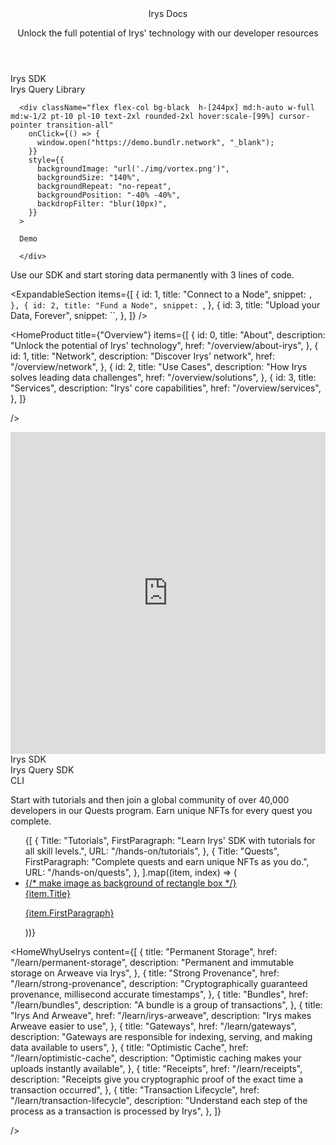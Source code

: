 
<Head>
	<title>Irys Docs</title>
</Head>

<style jsx>
	{`
		:global(nav) {
			min-width: 100% !important;
			padding-right: 79px !important;
			padding-left: 79px !important;
		}

		@media (max-width: 768px) {
			:global(nav) {
				padding-right: 16px !important;
				padding-left: 16px !important;
			}
		}
	`}
</style>

<div>

<div
	className="absolute top-0 left-0 w-full h-full"
	style={{
		backgroundImage: "url('./img/dots-cloud.png')",
		backgroundSize: "140%",
		backgroundRepeat: "no-repeat",
		filter: "blur(20px)",
		opacity: ".3",
	}}
/>

<header className="px-4 lg:px-[79px] py-14">
  <Heading level={1} className="text-white font-fkDisplay">
    Irys Docs
  </Heading>

  <p className="font-robotoMono leading-loose mt-6">
    Unlock the full potential of Irys' technology with our developer
    resources
  </p>
</header>

<div className="flex flex-col md:flex-row w-full gap-4 items-stretch px-4 lg:px-[79px]">
  <div className="flex flex-col w-full md:w-1/2 gap-4">
    <Link href="/developer-docs/irys-sdk">
      <div
        className="bg-black h-[244px] rounded-2xl overflow-hidden bannerHover pt-10 pl-10 text-2xl hover:scale-[99%] cursor-pointer transition-all"
        style={{
          backgroundImage: "url('./img/data-donuts.webp')",
          backgroundSize: "140%",
          backgroundRepeat: "no-repeat",
          backgroundPosition: "-40% -20%",
          backdropFilter: "blur(10px)",
        }}
      >
        Irys SDK
      </div>
    </Link>
    <Link href="/developer-docs/querying">
      <div
        className="bg-black h-[244px] rounded-2xl overflow-hidden bannerHover pt-10 pl-10 text-2xl hover:scale-[99%] cursor-pointer transition-all"
        style={{
          backgroundImage: "url('./img/dots-cloud.png')",
          backgroundSize: "140%",
          backgroundRepeat: "no-repeat",
          backgroundPosition: "40% -20%",
          backdropFilter: "blur(10px)",
        }}
      >
        Irys Query Library
      </div>
    </Link>
  </div>

      <div className="flex flex-col bg-black  h-[244px] md:h-auto w-full md:w-1/2 pt-10 pl-10 text-2xl rounded-2xl hover:scale-[99%] cursor-pointer transition-all"
        onClick={() => {
          window.open("https://demo.bundlr.network", "_blank");
        }}
        style={{
          backgroundImage: "url('./img/vortex.png')",
          backgroundSize: "140%",
          backgroundRepeat: "no-repeat",
          backgroundPosition: "-40% -40%",
          backdropFilter: "blur(10px)",
        }}
      >

      Demo

      </div>

</div>

</div>

<div className="px-4 lg:px-[79px] py-20">

<Heading level={6} className="!font-fkDisplay leading-none text-center md:text-left mt-10">
	Use our SDK and start storing data permanently with 3 lines of code.
</Heading>

  <ExpandableSection
    items={[
      {
        id: 1,
        title: "Connect to a Node",
        snippet: ``,
      },
      {
        id: 2,
        title: "Fund a Node",
        snippet: ``,
      },
      {
        id: 3,
        title: "Upload your Data, Forever",
        snippet: ``,
      },
    ]}
  />
</div>

<HomeProduct
	title={"Overview"}
	items={[
		{
			id: 0,
			title: "About",
			description: "Unlock the potential of Irys' technology",
			href: "/overview/about-irys",
		},
		{
			id: 1,
			title: "Network",
			description: "Discover Irys' network",
			href: "/overview/network",
		},
		{
			id: 2,
			title: "Use Cases",
			description: "How Irys solves leading data challenges",
			href: "/overview/solutions",
		},
    	{
    		id: 3,
    		title: "Services",
    		description: "Irys' core capabilities",
    		href: "/overview/services",
    	},
    ]}

/>

<section className="px-4 lg:px-[79px] py-2 text-white pt-20 pb-20 relative bg-black">

<div
	className="absolute top-0 left-0 w-full h-full"
	style={{
		backgroundImage: "url('./img/data-donuts.webp')",
		backgroundRepeat: "no-repeat",
		backgroundPosition: "160% 10%",
		filter: "blur(7px)",
		opacity: ".3",
	}}
/>

<SectionTitle title="Developer Docs" />

<div className="flex flex-col md:flex-row py-20 gap-6 items-stretch">
	<div className="w-full md:w-2/3 rounded-2xl overflow-hidden z-10">
		<iframe
			width="100%"
			height="515px"
			src="https://www.youtube.com/embed/aDDmMt2hacg"
			title="YouTube video player"
			frameBorder="0"
			allow="accelerometer; autoplay; clipboard-write; encrypted-media; gyroscope; picture-in-picture; web-share"
			allowFullScreen
		></iframe>
	</div>
	<div className="w-full md:w-1/2 xl:w-1/3 flex flex-col gap-6">
		<Link href="/developer-docs/sdk">
			<div
				className="bg-seashell text-black h-[156px] rounded-2xl overflow-hidden bannerHover pt-10 pl-10 text-2xl hover:scale-[99%] cursor-pointer transition-all"
				style={{
					backgroundImage: "url('./img/dots-cloud.png')",
					backgroundSize: "140%",
					backgroundRepeat: "no-repeat",
					backgroundPosition: "0% 0%",
					backdropFilter: "blur(10px)",
				}}
			>
				Irys SDK
			</div>
		</Link>
				<Link href="/developer-docs/recipes">
			<div
				className="bg-seashell text-black h-[156px] rounded-2xl overflow-hidden bannerHover pt-10 pl-10 text-2xl hover:scale-[99%] cursor-pointer transition-all"
				style={{
					backgroundImage: "url('./img/cloud.webp')",
					backgroundSize: "140%",
					backgroundRepeat: "no-repeat",
					backgroundPosition: "-80% 0%",
					backdropFilter: "blur(10px)",
				}}
			>
				Irys Query SDK
			</div>
		</Link>
		<Link href="/developer-docs/cli">
			<div
				className="bg-seashell text-black h-[156px] rounded-2xl overflow-hidden bannerHover pt-10 pl-10 text-2xl hover:scale-[99%] cursor-pointer transition-all"
				style={{
					backgroundImage: "url('./img/data-donuts.webp')",
					backgroundSize: "140%",
					backgroundRepeat: "no-repeat",
					backgroundPosition: "-80% 0%",
					backdropFilter: "blur(10px)",
				}}
			>
				CLI
			</div>
		</Link>
    </div>

</div>

</section>

<section className="bg-seashell px-4 lg:px-[79px] text-black py-28">

<SectionTitle title="Hands On" />
<p className="pt-8 font-robotoMono leading-loose">
	Start with tutorials and then join a global community of over 40,000 developers in our Quests program. Earn unique
	NFTs for every quest you complete.
</p>

  <ul className="flex flex-col gap-10 lg:flex-row mt-16">
    {[
      {
        Title: "Tutorials",
        FirstParagraph:
          "Learn Irys' SDK with tutorials for all skill levels.",
        URL: "/hands-on/tutorials",
      },
      {
        Title: "Quests",
        FirstParagraph:
          "Complete quests and earn unique NFTs as you do.",
        URL: "/hands-on/quests",
      },
    ].map((item, index) => (
      <li
        key={`solutions-${index}`}
        className="w-full rounded-lg bg-gradient-to-b from-[#968982] to-transparent p-[1px] lg:w-1/2 text-black"
      >
        <a href={item.URL || ""}  rel="noreferrer">
          <div className="flex flex-col gap-8 overflow-hidden rounded-lg bg-seashell px-2 py-8 lg:p-11">
            {/* make image as background of rectangle box */}
            <div className="flex flex-col gap-4 px-5 pb-10">
              <Heading level={3}>{item.Title}</Heading>
              <p className="font-robotoMono text-lg leading-loose">
                {item.FirstParagraph}
              </p>
            </div>
          </div>
        </a>
      </li>
    ))}
  </ul>
</section>

<HomeWhyUseIrys
	content={[
		{
			title: "Permanent Storage",
			href: "/learn/permanent-storage",
			description: "Permanent and immutable storage on Arweave via Irys",
		},
				{
			title: "Strong Provenance",
			href: "/learn/strong-provenance",
			description: "Cryptographically guaranteed provenance, millisecond accurate timestamps",
		},
		{
			title: "Bundles",
			href: "/learn/bundles",
			description: "A bundle is a group of transactions",
		},
    	{
    		title: "Irys And Arweave",
    		href: "/learn/irys-arweave",
    		description: "Irys makes Arweave easier to use",
    	},
		{
    		title: "Gateways",
    		href: "/learn/gateways",
    		description: "Gateways are responsible for indexing, serving, and making data available to users",
    	},
		{
    		title: "Optimistic Cache",
    		href: "/learn/optimistic-cache",
    		description: "Optimistic caching makes your uploads instantly available",
    	},
    	{
    		title: "Receipts",
    		href: "/learn/receipts",
    		description:
    			"Receipts give you cryptographic proof of the exact time a transaction occurred",
    	},
    	{
    		title: "Transaction Lifecycle",
    		href: "/learn/transaction-lifecycle",
    		description:
    			"Understand each step of the process as a transaction is processed by Irys",
    	},
    ]}

/>
